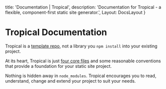
  title: 'Documentation | Tropical',
  description: 'Documentation for Tropical - a flexible, component-first static site generator.',
  Layout: DocsLayout
}

# Tropical Documentation

Tropical is a [template repo](https://github.blog/2019-06-06-generate-new-repositories-with-repository-templates/), not a library you `npm install` into your existing project.

At its heart, Tropical is just [four core files](#core-files) and some reasonable conventions that provide a foundation for your static site project.

Nothing is hidden away in `node_modules`. Tropical encourages you to read, understand, change and extend your project to suit your needs.
